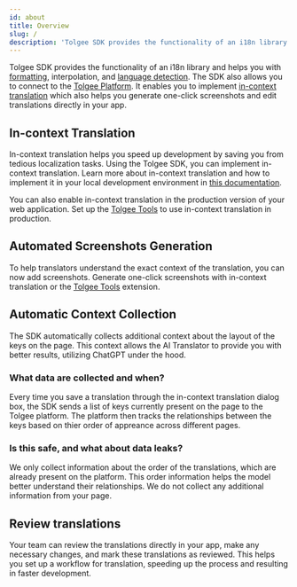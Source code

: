 ```yaml
---
id: about
title: Overview
slug: /
description: 'Tolgee SDK provides the functionality of an i18n library and helps you with formatting, interpolation, or language detection. '
---
```



Tolgee SDK provides the functionality of an i18n library and helps you with [formatting](./formatting.mdx), interpolation, and [language detection](./language.mdx#language-detection).
The SDK also allows you to connect to the [Tolgee Platform](../platform/). It enables you to implement [in-context translation](./in_context.mdx) which also helps you generate one-click screenshots and edit translations directly in your app.

## In-context Translation

In-context translation helps you speed up development by saving you from tedious localization tasks. Using the Tolgee SDK, you can implement in-context translation. Learn more about in-context translation and how to implement it in your local development environment in [this documentation](./in_context.mdx).

<ScreenRecording>
  <source src="/in-context.mov"></source>
</ScreenRecording>

You can also enable in-context translation in the production version of your web application. Set up the [Tolgee Tools](https://chrome.google.com/webstore/detail/tolgee-tools/hacnbapajkkfohnonhbmegojnddagfnj) to use in-context translation in production.

<ScreenRecording>
  <source src="/in-context-production.mov"></source>
</ScreenRecording>

## Automated Screenshots Generation

To help translators understand the exact context of the translation, you can now add screenshots. Generate one-click screenshots with in-context translation or the [Tolgee Tools](https://chrome.google.com/webstore/detail/tolgee-tools/hacnbapajkkfohnonhbmegojnddagfnj) extension.

<ScreenRecording>
  <source src="/in-context-screenshot.mov"></source>
</ScreenRecording>

## Automatic Context Collection

The SDK automatically collects additional context about the layout of the keys on the page. This context allows the AI Translator to provide you with better results, utilizing ChatGPT under the hood.

### What data are collected and when?

Every time you save a translation through the in-context translation dialog box, the SDK sends a list of keys currently present on the page to the Tolgee platform. The platform then tracks the relationships between the keys based on thier order of appreance across different pages.

### Is this safe, and what about data leaks?

We only collect information about the order of the translations, which are already present on the platform. This order information helps the model better understand their relationships. We do not collect any additional information from your page.

## Review translations

Your team can review the translations directly in your app, make any necessary changes, and mark these translations as reviewed. This helps you set up a workflow for translation, speeding up the process and resulting in faster development.

<ScreenRecording>
  <source src="/in-context-review.mov"></source>
</ScreenRecording>
